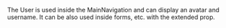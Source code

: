 The User is used inside the MainNavigation and can display an avatar and username. It can be also used inside forms, etc. with the extended prop.

<!--
```js
import { User } from 'cdema_uikit';
```

```js
<User
  alt="Image Alt text"
  ellipsis={false}
  name="Max Mustermann"
  image="https//www.example.com/image.jpg"
/>
```

### Extended User

```js
<User
  alt="Image Alt text"
  description={
    <List kind="simple" small>
      <ListItem>Business Support Assistant G4</ListItem>
      <ListItem>Fixed Term</ListItem>
    </List>
  }
  extendedDescription={
    <List kind="simple" small>
      <ListItem title="First level supervisor">Marie Curie</ListItem>
      <ListItem title="Mrc">Tanzania Country Office</ListItem>
      <ListItem title="Head of unit">Max Planck</ListItem>
    </List>
  }
  name="Albert Einstein"
  image="https//www.example.com/image.jpg"
/>
```
-->
